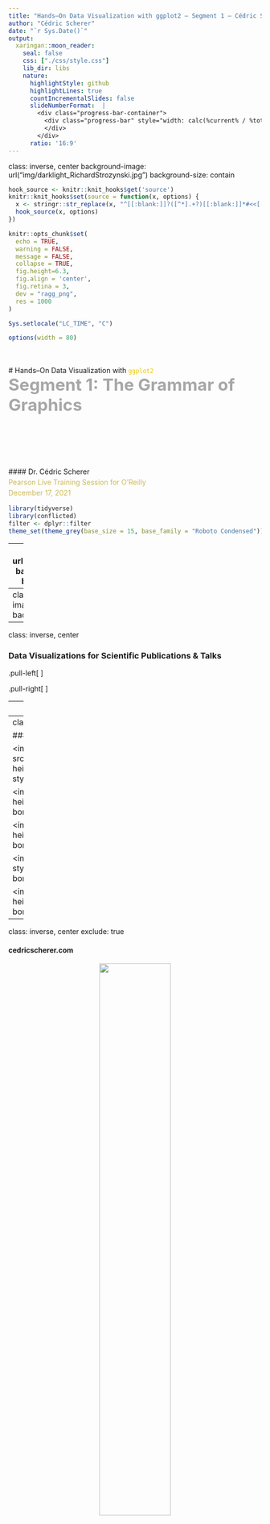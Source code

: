 ```yaml
---
title: "Hands–On Data Visualization with ggplot2 – Segment 1 – Cédric Scherer"
author: "Cédric Scherer"
date: "`r Sys.Date()`"
output:
  xaringan::moon_reader:
    seal: false
    css: ["./css/style.css"]
    lib_dir: libs
    nature:
      highlightStyle: github
      highlightLines: true
      countIncrementalSlides: false
      slideNumberFormat:  |
        <div class="progress-bar-container">
          <div class="progress-bar" style="width: calc(%current% / %total% * 100%);">
          </div>
        </div>
      ratio: '16:9'
---
```

class: inverse, center
background-image: url("img/darklight_RichardStrozynski.jpg")
background-size: contain

```r
hook_source <- knitr::knit_hooks$get('source')
knitr::knit_hooks$set(source = function(x, options) {
  x <- stringr::str_replace(x, "^[[:blank:]]?([^*].+?)[[:blank:]]*#<<[[:blank:]]*$", "*\\1")
  hook_source(x, options)
})

knitr::opts_chunk$set(
  echo = TRUE, 
  warning = FALSE, 
  message = FALSE, 
  collapse = TRUE,
  fig.height=6.3,
  fig.align = 'center',
  fig.retina = 3,
  dev = "ragg_png", 
  res = 1000
)

Sys.setlocale("LC_TIME", "C")

options(width = 80)
```

<br><br>
# Hands–On Data Visualization with <code style='color:#ebc500;'>ggplot2</code><br><b style='font-size:25pt;color:#a7a7a7;'>Segment 1: The Grammar of Graphics</b>
<br><br><br><br><br><br><br>
#### Dr. Cédric Scherer<b style='color:#ccba56;font-weight:400;line-height:150%;'><br>Pearson Live Training Session for O'Reilly<br>December 17, 2021</b><br>

```r
library(tidyverse)
library(conflicted)
filter <- dplyr::filter
theme_set(theme_grey(base_size = 15, base_family = "Roboto Condensed"))
```

---
background-image: url("img/portfolio/Cards.png")
background-position: center
background-size: contain

---
class: center
background-image: url("img/rtidy2.png")
background-size: contain

---
class: inverse, center

### Data Visualizations for Scientific Publications & Talks

.pull-left[
<p style='text-align:center;'><img src="img/portfolio/Fig2_disease-data_full_log.png" style='width:91%;border-style:solid; border-color:#606060;'><br><capinv>Scherer et al. 2019 Journal of Animal Ecology</capinv></p>
]

.pull-right[
<p style='text-align:center;'><img src="img/portfolio/SwiFCoIBMove_density.png" style='width:92%;border-style:solid; border-color:#606060;'><br><capinv>Scherer et al. 2020 Oikos</capinv></p>
<p style='text-align:center;'><img src="img/portfolio/NLMR_case_study.png" style='width:92%;border-style:solid; border-color:#606060;'><br><capinv>Sciaini et al. 2019 Methods in Ecology & Evolution</capinv></p>
]

---
class: inverse, center

### Data Visualizations for Client Projects

<img src="img/portfolio/jupiter_daily_ma_candles.png", height=243px, style="position:absolute; top:16%; left:2%; border-style:solid; border-color:#606060;"></img>

<img src="img/portfolio/20201116_FP_2_5_rating_lolli_1.png", height=243px, style="position:absolute; top:16%; left:37.97%; border-style:solid; border-color:#606060;"></img>

<img src="img/portfolio/3_time_eandy_highlight_1.png", height=243px, style="position:absolute; top:16%; right:2%; border-style:solid; border-color:#606060;"></img>

<img src="img/portfolio/20200514_FP_12_1_statement_boykott_doughnut_1.png", height=259px, style="position:absolute; top:54%; left:2%; border-style:solid; border-color:#606060;"></img>

<img src="img/portfolio/20200723_FP_2_jpmorgan_line_change_1.png", height=259px, style="position:absolute; top:54%; left:26.7%; border-style:solid; border-color:#606060;"></img>

<img src="img/portfolio/fig_g3.png", height=259px, style="position:absolute; top:54%; right:2%; border-style:solid; border-color:#606060;"></img>

---
class: inverse, center

### Data Visualizations as Personal Projects

<img src="img/portfolio/20200630_TT_2020_27_Xmen_annotated.png", height=273px, style="position:absolute; top:14%; left:2%; border-style:solid; border-color:#606060;"></img>

<img src="img/portfolio/03_Polygons_GlobalMortality.png", height=273px, style="position:absolute; top:14%; left:32.9%; border-style:solid; border-color:#606060;"></img>

<img src="img/portfolio/2020_28_CoffeeRatings.png", height=273px, style="position:absolute; top:14%; right:2%; border-style:solid; border-color:#606060;"></img>

<img src="img/portfolio/19_global_change.png", height=266px, style="position:absolute; top:55.6%; left:2%; border-style:solid; border-color:#606060;"></img>

<img src="img/portfolio/CheetahMap_rcarto_sd.png", height=266px, style="position:absolute; top:55.6%; right:2%; border-style:solid; border-color:#606060;"></img>

---
class: inverse, center
exclude: true

#### cedricscherer.com

<p style='text-align:center;'><img src="img/portfolio/blog.png" style='width:53%;'><br><b style='color:lightgrey;font-size:12pt;'>cedricscherer.netlify.com</b></p>

---
class: inverse, center
exclude: true

.pull-left[
<p style='text-align:center;'><img src="img/portfolio/blog-tutorial.png" style='width:64%;'></p>
]

.pull-right[
<p style='text-align:center;'><img src="img/portfolio/blog-evol.png" style='width:64%;'></p>
]

---
class: inverse, center
exclude: true

#### github.com/z3tt

<p style='text-align:center;'><img src="img/portfolio/github.png" style='width:46%;'><br><b style='color:lightgrey;font-size:12pt;'>github.com/z3tt</b>

---
class: center, inverse

<br>
<p style="text-align:center;"><img src="img/ggplot2.png" style="width: 20%">
<br><br>

<b style='font-size:28pt;'><code style='color:#ebc500;'>{ggplot2}</code> is a system for declaratively creating graphics,<br>based on "The Grammar of Graphics" (Wilkinson, 2005).</b>

--

<br>
<span style='font-size:22pt;'>You provide the data, tell <code style='color:#ebc500;font-weight:700;'>{ggplot2}</code> how to <b>map variables to aesthetics</b>,<br>what graphical primitives to use, and it takes care of the details.</span><br>
<br>
<i style='font-size:12pt;color:grey;'>ggplot2 package description</i>

---
<br><br>

# Advantages of `{ggplot2}`

<ul style='font-size:22pt;color:#28a87d;font-weight:700;margin: 50px 50px;'>
<li>consistent underlying grammar of graphics (Wilkinson, 2005)</li>
</ul>

---
<br><br>

# Advantages of `{ggplot2}`

<ul style='font-size:22pt;color:#28a87d;font-weight:700;margin: 50px 50px;'>
<li>consistent underlying grammar of graphics (Wilkinson, 2005)</li>
<br>
<li>very flexible, layered plot specification</li> 
</ul>

---
<br><br>

# Advantages of `{ggplot2}`

<ul style='font-size:22pt;color:#28a87d;font-weight:700;margin: 50px 50px;'>
<li>consistent underlying grammar of graphics (Wilkinson, 2005)</li>
<br>
<li>very flexible, layered plot specification</li> 
<br>
<li>theme system for polishing plot appearance</li>
</ul>

---
<br><br>

# Advantages of `{ggplot2}`

<ul style='font-size:22pt;color:#28a87d;font-weight:700;margin: 50px 50px;'>
<li>consistent underlying grammar of graphics (Wilkinson, 2005)</li>
<br>
<li>very flexible, layered plot specification</li> 
<br>
<li>theme system for polishing plot appearance</li>
<br>  
<li>active and helpful community</li>
</ul>

---
class: center, middle

<img src="img/ah_ggplot2_exploratory.png" style='width:53%;'><br><cap>Illustration by Allison Horst</cap>

---
class: center, middle

<p style='text-align:center;'><img src="img/basic_ggplots.png" style='width:80%;'><br><cap>Source: Rstudio (ggplot2.tidyverse.org)</cap></p>

---
class: center, middle

<img src="img/ah_ggplot2_masterpiece.png" style='width:64%;'><br><cap>Illustration by Allison Horst</cap>

---
class: inverse, center, middle

# <b style='font-size:70pt;'>The <code style='color:#ebc500;'>{ggplot2}</code> Showcase</b><br><br>

---
class: inverse, center, middle

<p style='text-align:center;'><img src="img/showcase/bbc-gallery.png" style='width:90%;'><br><capinv>Collection of BBC Graphics<br><span style='color:grey;font-size:8pt;'>(modified from bbc.github.io/rcookbook)</span></capinv></p>

---
class: inverse, center, middle

<p style='text-align:center;'><img src="img/showcase/bbc-gallery-quote.png" style='width:90%;'><br><capinv>Collection of BBC Graphics<br><span style='color:grey;font-size:8pt;'>(modified from bbc.github.io/rcookbook)</span></capinv></p>

---
class: inverse, center, middle

<p style='text-align:center;'><img src="img/showcase/20201013_OurWorldInData_emissions_1.png" style='width:73%;'>
<br><capinv>Reworked OurWorldInData Graph</capinv></p>

---
class: inverse, center, middle

<p style='text-align:center;'><img src="img/showcase/2020_31_PalmerPenguins.png" style='width:32%;'>
<br><capinv>Contribution to #TidyTuesday 2020/31</capinv></p>

---
class: inverse, center, middle

<p style='text-align:center;'><img src="img/showcase/21_downwards_not_really_umpf.png" style='width:80%;'>
<br><capinv>Contribution to #30DayChartChallenge 2021</capinv></p>

---
class: inverse, center, middle

<p style='text-align:center;'><img src="img/showcase/europe_sprengler.jpeg" style='width:49%;'><br><capinv>European Elections by Torsten Sprenger<br><span style='color:grey;font-size:8pt;'>(twitter.com/spren9er/status/1138000009306234880)</span></capinv></p>

---
class: inverse, center, middle

<p style='text-align:center;'><img src="img/showcase/20200307_TT_2020_08_CarbonFoodprint_alt.png" style='width:73%;'>
<br><capinv>Contribution to #TidyTuesday</capinv></p>

---
class: inverse, center, middle
exclude: true

<p style='text-align:center;'><img src="img/showcase/20190908_SWD_2019_09_Uncertainty.png" style='width:73%;'>
<br><capinv>Contribution to #SWDchallenge</capinv></p>

---
class: inverse, center, middle

<p style='text-align:center;'><img src="img/showcase/SWD_2020_01_SmallMultiples_grey.png" style='width:100%;'><br><capinv>Contribution to #SWDchallenge</capinv></p>

---
class: inverse, center, middle
exclude: true

<p style='text-align:center;'><img src="img/showcase/20200630_corona_map_yday_latest_1.png" style='width:60%;'><br><capinv>Personal Project "The Worst Days So Far"</capinv></p>

---
class: inverse, center, middle

<p style='text-align:center;'><img src="img/showcase/jack_davison.png" style='width:40%;'><br><capinv>#TidyTuesday Contribution by Jack Davison<br><span style='color:grey;font-size:8pt;'>(github.com/jack-davison/tidytuesday)</span></capinv></p>

---
class: inverse, center, middle

<p style='text-align:center;'><img src="img/showcase/20210131_BES_CheetahMap_rcarto_hd.png" style='width:65%;'><br><capinv>Contribution to the BES MoveMap Contest</capinv></p>

---
class: inverse, center, middle

<p style='text-align:center;'><img src="img/showcase/swiss_map.png" style='width:65%;'><br><capinv>Bivariate Choropleth Map by Timo Gossenbacher<br><span style='color:grey;font-size:8pt;'>(timogrossenbacher.ch/2019/04/bivariate-maps-with-ggplot2-and-sf)</span></capinv></p>

---
class: inverse, center, middle

.pull-left[
<p style='text-align:center;'><img src="img/showcase/gganimate-hurricane.gif" style='width:71%;'><br><capinv>Example of the {gganimate} Package<br><span style='color:grey;font-size:8pt;'>(github.com/thomasp85/gganimate/wiki)</span></capinv></p>
]

.pull-right[
<p style='text-align:center;'><img src="img/showcase/dwd_anim_diff_yrs_short.gif" style='width:100%;'><br><capinv>Personal Project</capinv></p>
]

---
class: inverse, center, middle

<p style='text-align:center;'><img src="img/showcase/genart.png" style='width:71%;'><br><capinv>Generative art by Thomas Lin Pedersen<br></capinv></p>

---
class: inverse, center, middle

# <b style='font-size:70pt;color:#ebc500;'>The Setup</b><br><br>

---

## The Course Material

* **Clone the <a href="https://github.com/z3tt/hands-on-ggplot2-training">repository</a>**

<p style='text-align:center;'><img src="img/setup/repo.png" style='width:69%;'>

---

## The Course Material

* Clone the <a href="https://github.com/z3tt/hands-on-ggplot2-training">repository</a>.
* **Open the R Project: `hands-on-ggplot2.Rproj`**

<p style='text-align:center;'><img src="img/setup/rproj.png" style='width:80%;'>

---

## The Course Material

* Clone the <a href="https://github.com/z3tt/hands-on-ggplot2-training">repository</a>.
* Open the R Project: `hands-on-ggplot2.Rproj`
* **Open the first script: `01-grammar.Rmd`**

<p style='text-align:center;'><img src="img/setup/rstudio-file.png" style='width:69%;'>

---

## The Course Material

* Clone the <a href="https://github.com/z3tt/hands-on-ggplot2-training">repository</a>.
* Open the R Project: `hands-on-ggplot2.Rproj`
* Open the first script: `01-grammar.Rmd`
* **Run code locally**

<p style='text-align:center;'><img src="img/setup/run-code.png" style='width:66%;'>

---

## The Course Material

* Clone the <a href="https://github.com/z3tt/hands-on-ggplot2-training">repository</a>.
* Open the R Project: `hands-on-ggplot2.Rproj`
* Open the first script: `01-grammar.Rmd`
* Run code locally or **knit the report**

<p style='text-align:center;'><img src="img/setup/knit.png" style='width:66%;'>

---

## The Course Material

* Clone the <a href="https://github.com/z3tt/hands-on-ggplot2-training">repository</a>.
* Open the R Project: `hands-on-ggplot2.Rproj`
* Open the first script: `01-grammar.Rmd`
* Run code locally or **knit the report**

<p style='text-align:center;'><img src="img/setup/report.png" style='width:65%;'>

---
background-image: url("img/bg-poll.png")
background-size: cover

## POLL: Do you use Rmarkdown reports?


<ul style='font-size:26pt;margin: 50px 50px;'>
<li style='margin-bottom: 15px;'>No, never heard of it.</li>
<li style='margin-bottom: 15px;'>No, but I am aware they exist.</li>
<li style='margin-bottom: 15px;'>Yes, rarely.</li>
<li style='margin-bottom: 15px;'>Yes, extensively.</li>
</ul>

---

## The Package

<span style='font-size:16pt;'>`{ggplot2}` is a **data visualization package** for the programming language `R` created by Hadley Wickham.</span>

```r
install.packages("ggplot2")
library(ggplot2)
```

--

<span style='font-size:16pt;'>`{ggplot2}` is part of the [`tidyverse`](https://blog.rstudio.org/2016/09/15/tidyverse-1-0-0/), a set of packages to manipulate and explore data.</span>

```r
install.packages("tidyverse")
library(tidyverse)
```

<p style="text-align:right;"><img src="img/tidyverse.png" style="width: 58%"><font color="grey" size=2><i>Source: dicook.org/files/rstudio/#3</i></font></p>

---

## The Data Set

We use **cryptocurrency financial data**, pulled from [CoinMarketCap.com](https://www.kaggle.com/philmohun/cryptocurrency-financial-data).<br>

<p style='text-align:left;'><img src="img/data-kaggle.png" style='width:59%;'>

---

We limit the data to the period 08/2017–12/2019 and the top 4 cryptocurrencies:

![](./img/data.png)

---
background-image: url("img/bg-poll.png")
background-size: cover

## POLL: Are you into cryptocurrencies?

<ul style='font-size:26pt;margin: 50px 50px;'>
<li style='margin-bottom: 15px;'> No, I don't care.</li>
<li style='margin-bottom: 15px;'>Yes, I'm keeping an eye on that new technology (passively).</li>
<li style='margin-bottom: 15px;'>Yes, I am part of the movement.</li>
</ul>

---
class: inverse, center, middle

# <b style='font-size:70pt;color:#ebc500;'>Import the Data</b><br><br>

---

## Import the Data

Using the `read_csv()` function form the `{readr}` package, we can read the data directly from the web:

```r
url <- "https://raw.githubusercontent.com/z3tt/hands-on-ggplot2/main/data/crypto_cleaned.csv"

data <- readr::read_csv(url)
```

---

## Short Explanation of `::`

<br>The so–called **namespace** allows to access functions from a package directly without loading it first.

<code style='font-size:30pt;'>packagename::function(argument)</code>

--

<br>Furthermore, it helps readers to understand from which package a function is imported from.

---

## Import the Data

Using the `read_csv()` function form the `{readr}` package, we can read the data directly from the web:

```r
url <- "https://raw.githubusercontent.com/z3tt/hands-on-ggplot2/main/data/crypto_cleaned.csv"

data <- readr::read_csv(url)

data #<<
```

---

## Import the Data

Of course, one can import local files as well:

```r
data_local <- readr::read_csv("data/crypto_cleaned.csv")

data_local
```

--

This assumes that you have placed the file in a folder called `data` in your working directory.  
You can specify this directory via `setwd()` or, and preferably, use R projects.

---
background-image: url("img/bg-exercise.png")
background-size: cover

## Exercise 1:

* Import the data set on Chicago weather data:<br>https://raw.githubusercontent.com/z3tt/ggplot-courses/master/data/chicago-nmmaps.csv
  
* Inspect the data.

---

## Exercise 1: Import the Data

```r
chic <- readr::read_csv(
  "https://raw.githubusercontent.com/z3tt/ggplot-courses/master/data/chicago-nmmaps.csv"
)

# chic <- readr::read_csv("data/chicago-nmmaps.csv")
```

---

## Exercise 1: Inspect the Data

```r
tibble::glimpse(chic)
```

---

## Exercise 1: Inspect the Data

```r
summary(chic)
```

---

## Exercise 1: Inspect the Data

```r
range(chic$date)

range(chic$temp)

unique(chic$season)

unique(chic$year)
```

---
class: inverse, center, middle

# <b style='font-size:70pt;'>The Structure of<br><code style='color:#ebc500;'>{ggplot2}</code></b><br><br>
# <span style='font-size:40pt;color:#a7a7a7;'>"The Grammar of Graphics"</span><br><br>

---

## The Structure of <code style='font-weight:700;'>{ggplot2}</code>

<br>
<table style='width:100%;font-size:15pt;font-family:DM Sans;'>
  <tr>
    <th>Layer</th>
    <th>Function</th>
    <th>Explanation</th>
  </tr>
  <tr>
    <td><b style='color:#67676;'>Data</b></td>
    <td><code>ggplot(data)</code></td>
    <td>The raw data that you want to visualise.</td>
  </tr>
  <tr>
    <td><b style='color:#67676;'>Aesthetics&emsp;&emsp;&emsp;&emsp;&emsp;</b></td>
    <td><code>aes()</code></td>
    <td>Aesthetic mappings of the geometric and statistical objects.</td>
  </tr>
  <tr>
    <td><b style='color:#67676;'>Layers</b></td>
    <td><code>geom_*()</code> and&nbsp;&nbsp;<code>stat_*()</code></td>
    <td>The geometric shapes and statistical summaries representing the data.</td>
  </tr>
</table>

---

## The Structure of <code style='font-weight:700;'>{ggplot2}</code>

<br>
<table style='width:100%;font-size:15pt;font-family:DM Sans;'>
  <tr>
    <th>Layer</th>
    <th>Function</th>
    <th>Explanation</th>
  </tr>
  <tr>
    <td><b style='color:#67676;'>Data</b></td>
    <td><code>ggplot(data)</code></td>
    <td>The raw data that you want to visualise.</td>
  </tr>
  <tr>
    <td><b style='color:#67676;'>Aesthetics&emsp;&emsp;&emsp;&emsp;&emsp;</b></td>
    <td><code>aes()</code></td>
    <td>Aesthetic mappings of the geometric and statistical objects.</td>
  <tr>
    <td><b style='color:#67676;'>Layers</b></td>
    <td><code>geom_*()</code> and&nbsp;&nbsp;<code>stat_*()</code></td>
    <td>The geometric shapes and statistical summaries representing the data.</td>
  </tr>
  <tr>
    <td><b style='color:#67676;'>Scales</b></td>
    <td><code>scale_*()</code></td>
    <td>Maps between the data and the aesthetic dimensions.</td>
  </tr>
  <tr>
    <td><b style='color:#67676;'>Coordinate System</b></td>
    <td><code>coord_*()</code></td>
    <td>Maps data into the plane of the data rectangle.</td>
  </tr>
  <tr>
    <td><b style='color:#67676;'>Facets</b></td>
    <td><code>facet_*()</code></td>
    <td>The arrangement of the data into a grid of plots.</td>
  </tr>
  <tr>
    <td><b style='color:#67676;'>Visual Themes</b></td>
    <td><code>theme()</code> and&nbsp;&nbsp;<code>theme_*()</code></td>
    <td>The overall visual defaults of a plot.</td>
  </tr>
</table>

---

## The Structure of <code style='font-weight:700;'>{ggplot2}</code>

<br>
<table style='width:100%;font-size:15pt;font-family:DM Sans;'>
  <tr>
    <th>Layer</th>
    <th>Function</th>
    <th>Explanation</th>
  </tr>
  <tr>
    <td><b style='color:#67676;'>Data</b></td>
    <td><code>ggplot(data)</code></td>
    <td>The raw data that you want to visualise.</td>
  </tr>
  <tr>
    <td><b style='color:#67676;'>Aesthetics&emsp;&emsp;&emsp;&emsp;&emsp;</b></td>
    <td><code>aes()</code></td>
    <td>Aesthetic mappings of the geometric and statistical objects.</td>
  </tr>
  <tr>
    <td><b style='color:#67676;'>Layers</b></td>
    <td><code>geom_*()</code> and&nbsp;&nbsp;<code>stat_*()</code></td>
    <td>The geometric shapes and statistical summaries representing the data.</td>
  </tr>
  <tr>
    <td><b style='color:#67676;'>Scales</b></td>
    <td><code>scale_*()</code></td>
    <td>Maps between the data and the aesthetic dimensions.</td>
  </tr>
  <tr>
    <td><b style='color:#67676;'>Coordinate System</b></td>
    <td><code>coord_*()</code></td>
    <td>Maps data into the plane of the data rectangle.</td>
  </tr>
  <tr>
    <td><b style='color:#67676;'>Facets</b></td>
    <td><code>facet_*()</code></td>
    <td>The arrangement of the data into a grid of plots.</td>
  </tr>
  <tr>
    <td><b style='color:#67676;'>Visual Themes</b></td>
    <td><code>theme()</code> and&nbsp;&nbsp;<code>theme_*()</code></td>
    <td>The overall visual defaults of a plot.</td>
  </tr>
  <tr>
    <td><b style='color:#67676;'>Annotations</b></td>
    <td><code>annotate()</code></td>
    <td>Add additional labels, geometries or images to a plot.</td>
  </tr>
</table>

---

## Data: <code style='font-weight:700;'>ggplot(data)</code>

We need to specify the data in the `ggplot()` call:

```r
ggplot(data = data) #<<
```

---

## Data: <code style='font-weight:700;'>ggplot(data)</code>

We need to specify the data in the `ggplot()` call:

```r
ggplot(data = data) #<<
```

There is only an empty panel because `{ggplot2}` doesn't know **what** of the data it should plot.

---

## Aesthetics: <code style='font-weight:700;'>aes()</code>

We need to specify two variables we want to plot as positional `aes`thetics:

```r
ggplot(data = data, mapping = aes(x = date, y = close)) #<<
```

---

## Aesthetics: <code style='font-weight:700;'>aes()</code>

We need to specify two variables we want to plot as positional `aes`thetics:

```r
ggplot(data = data, mapping = aes(x = date, y = close)) #<<
```

There is only an empty panel because `{ggplot2}` doesn't know **how** it should plot the data.

---

## <code style='font-weight:700;'>ggplot(data, aes(x, y))</code>

Thanks to implicit matching of arguments in `ggplot()` and `aes()`, we can also write:

```r
ggplot(data, aes(date, close)) #<<
```

---

## Layers: <code style='font-weight:700;'>geom\_\*()</code>&nbsp;&nbsp;and&nbsp;&nbsp;<code>stat_*()</code>

By adding one or multiple layers we can tell `{ggplot2}` *how*&nbsp;&nbsp;to represent the data.<br>
There are lots of built-in geometric elements (`geom's`) and statistical transformations (`stat's`):

<p style="text-align:center;"><img src="img/ggplot-layers.png" style="width: 54%"><i style='font-size:10pt;color:grey;'>Adapted from ggplot2.tidyverse.org/reference</i></p>

---

## Layers: <code style='font-weight:700;'>geom_*()</code>

We can tell `{ggplot2}` to represent the data for example as a **scatter plot**:

```r
ggplot(data, aes(date, close)) +
  geom_point() #<<
```

---

## Aesthetics: <code style='font-weight:700;'>aes()</code>

Aesthetics do not only refer to x and y positions, but also groupings, colors, fills, shapes etc.

```r
ggplot(data = data, mapping = aes(x = date, y = close, color = currency)) + #<<
  geom_point()
```

---

## Important Things First: Change the Default Theme

```r
theme_set(theme_light(base_size = 18)) #<<
```

---

## Important Things First: Change the Default Theme

```r
theme_set(theme_light(base_size = 18))

ggplot(data = data, mapping = aes(x = date, y = close, color = currency)) + 
  geom_point()
```

```r
theme_set(theme_light(base_size = 18, base_family = "Roboto Condensed"))

ggplot(data = data, mapping = aes(x = date, y = close, color = currency)) + 
  geom_point()
```

---

## Layers: <code style='font-weight:700;'>geom\_\*()</code> and <code style='font-weight:700;'>stat_*()</code>

The exciting thing about layers is that you can combine several `geom_*()` and `stat_*()` calls:

```r
ggplot(data, aes(date, close, color = currency)) +
  geom_line() + #<<
  geom_point() #<<
```

---

## Layers: <code style='font-weight:700;'>geom\_\*()</code> and <code style='font-weight:700;'>stat_*()</code>

... and aesthetics can be applied either **globally** or for each layer individually:

```r
ggplot(data, aes(date, close, color = currency, shape = currency)) + #<<
  geom_line() +
  geom_point()
```

---

## Layers: <code style='font-weight:700;'>geom\_\*()</code> and <code style='font-weight:700;'>stat_*()</code>

... and aesthetics can be applied either globally or for each layer **individually**:

```r
ggplot(data, aes(date, close)) +
  geom_line(aes(color = currency)) + #<<
  geom_point(aes(shape = currency)) #<<
```

---
background-image: url("img/bg-exercise.png")
background-size: cover

## Exercise 2:

* If needed, import the Chicago weather data again:

```r
chic <- readr::read_csv(
  "https://raw.githubusercontent.com/z3tt/ggplot-courses/master/data/chicago-nmmaps.csv"
)
```

* Create a scatter plot of temperature (`temp`) versus day (`date`).

* Color the points by season (`season`).

* Color the points by year (`year`).
  + What's the problem? How could you fix it?

---
background-image: url("img/bg-exercise.png")
background-size: cover

## Exercise 2:

* If needed, import the Chicago weather data again:

```r
chic <- readr::read_csv(
  "https://raw.githubusercontent.com/z3tt/ggplot-courses/master/data/chicago-nmmaps.csv"
)
```

* Create a scatter plot of temperature (`temp`) versus day (`date`).

* Color the points by season (`season`).

* Color the points by year (`year`).
  + What's the problem? How could you fix it?

* **Bonus:** Turn the scatter plot, colored by season, into a line plot.
  + What's the problem? How could you fix it?

---

## Exercise 2: Scatter Plot Temperature vs Day

```r
ggplot(chic, aes(date, temp)) + 
  geom_point()
```

---

## Exercise 2: Scatter Plot Colored by Season

```r
ggplot(chic, aes(date, temp, color = season)) + 
  geom_point()
```

---

## Exercise 2: Scatter Plot Colored by Year

```r
ggplot(chic, aes(date, temp, color = year)) + 
  geom_point()
```

---
background-image: url("img/bg-poll.png")
background-size: cover

## POLL: The variable <code>year</code> should be of type... (MC)


<ul style='font-size:26pt;margin: 50px 50px;'>
<li style='margin-bottom: 15px;'>Integer</li>
<li style='margin-bottom: 15px;'>Character</li>
<li style='margin-bottom: 15px;'>Factor</li>
<li style='margin-bottom: 15px;'>Date</li>
</ul>

---

## Exercise 2: Scatter Plot Colored by Year

```r
ggplot(chic, aes(date, temp, color = factor(year))) + 
  geom_point()
```

---

## Exercise 2: Scatter Plot Colored by Year

```r
ggplot(chic, aes(date, temp, color = as.character(year))) + 
  geom_point()
```

---

## Exercise 2: Scatter Plot Colored by Year

```r
ggplot(chic, aes(date, temp, color = as.integer(year))) + 
  geom_point()
```

---

## Exercise 2 — Bonus: Scatter Plot Colored by Year

```r
ggplot(chic, aes(date, temp, color = season)) + 
  geom_line()
```

---

## Exercise 2 — Bonus: Scatter Plot Colored by Year

```r
ggplot(chic, aes(date, temp, color = season, group = year)) + 
  geom_line()
```

---
class: center, middle

<b style='font-family:DM Serif;font-size:40pt;color:#28a87d;font-weight:600;'>Scales, Coordinate Systems, Facets,<br>Themes, and Annotations will follow later!</b><br><br>

---

## Saving a `ggplot`

You can export your plot via the `ggsave()` function:

```r
ggsave(filename = "my_ggplot.pdf", 
       width = 10, height = 7, 
       device = cairo_pdf)

ggsave(filename = "my_ggplot.png", 
       width = 10, height = 7, 
       dpi = 700)
```

---
class: center, middle

<img src="img/canva_vector.png" style='width:100%;'><br><i style='font-size:10pt;color:grey;'>Source: canva.com</i>

---

## Resources

* [“ggplot2: Elegant Graphics for Data Analysis”](https://ggplot2-book.org/), free–access book by Hadley Wickham et al.

* [{ggplot2} reference](https://ggplot2.tidyverse.org/reference/)

* [{ggplot2} cheatsheet](https://github.com/rstudio/cheatsheets/raw/master/data-visualization-2.1.pdf)

* [“R for Data Science”](https://4ds.had.co.nz), free–access book by Hadley Wickham

* [“Data Visualization: A Practical Introduction”](https://socviz.co), free–access book by Kieran Healy

* [“A `{ggplot2}` Tutorial for Beautiful Plotting in R”](https://www.cedricscherer.com/2019/08/05/a-ggplot2-tutorial-for-beautiful-plotting-in-r/), my extensive "how to"-tutorial

---
class: inverse, center, middle

# <b style='font-size:70pt;color:lightgray;'>APPENDIX</b><br><br>

---

## Import the Data

A good workflow when working with local files is offered by the `{here}` package in combination with R projects:

```r
here::here()

data_local <- readr::read_csv(here::here("data", "crypto_cleaned.csv"))

data_local
```

---

## Import the Data

The base R function `read.csv()` works in the same way as `readr::read_csv()`:

```r
data <- read.csv(here::here("data", "crypto_cleaned.csv"))

head(data)
```

---

## Import the Data

... and we can turn it into a **tibble** afterwards:

```r
data <- tibble::as_tibble(data)

data
```

However, note that by default the date column is turned into type `character`.

---

## Import the Data

The `import()` function from the `{rio}` package allows to load all kind of data formats:

```r
data <- rio::import(here::here("data", "crypto_cleaned.csv"), setclass = "tbl")

data
```

---

## Import the Data

The `import()` function from the `{rio}` package allows to load all kind of data formats:

```r
data_json <- rio::import(here::here("data", "crypto_cleaned.json"))

data_json <- as_tibble(data_json) ## somehow `setclass` doesn't work with json

data_json
```

---

## Import the Data

The `import()` function from the `{rio}` package allows to load all kind of data formats:

```r
data_xlsx <- rio::import(here::here("data", "crypto_cleaned.xlsx"), setclass = "tbl")

data_xlsx
```

---

## Import the Data

We can remove the first column by using the `select()` function from the `{dplyr}` package:

```r
data_xlsx <- dplyr::select(data_xlsx, -1)
#data_xlsx <- dplyr::select(data_xlsx, currency:yday)

data_xlsx
```

---

## <code style='font-weight:700;'>ggplot(data) + aes(x, y)</code>

Some prefer to place the `aes()` outside the `ggplot()` call:

```r
ggplot(data) + #<<
  aes(x = date, y = close) #<<
```

---

## Coordinate Systems: <code style='font-weight:700;'>coord\_\*()</code>

The coordinate system maps the two position to a 2d position on the plot:

.pull-left[
```r
ggplot(data, aes(x = date, y = close, 
                 color = currency)) +
  geom_line() +
  geom_point() +
  scale_x_date() + 
  scale_y_continuous() + 
  scale_color_discrete() +
  coord_cartesian() #<<
```
]

.pull-right[
```r
```
]

---

## Coordinate Systems: <code style='font-weight:700;'>coord\_\*()</code>

The coordinate system maps the two position to a 2d position on the plot:

.pull-left[
```r
ggplot(data, aes(x = date, y = close, 
                 color = currency)) +
  geom_line() +
  geom_point() +
  scale_x_date() + 
  scale_y_continuous() + 
  scale_color_discrete() +
  coord_polar() #<<
```
]

.pull-right[
```r
```
]

---

## Coordinate Systems: <code style='font-weight:700;'>coord\_\*()</code>

Changing the limits on the coordinate system allows to zoom in:

.pull-left[
```r
ggplot(data, aes(x = date, y = close, 
                 color = currency)) +
  geom_line() +
  geom_point() +
  scale_x_date() + 
  scale_y_continuous() + 
  scale_color_discrete() +
  coord_cartesian(
    xlim = c(as.Date("2018-11-01"), #<<
             as.Date("2019-11-01")), #<<
    ylim = c(NA, 100) #<<
  )
```
]

.pull-right[
```r
```
]

